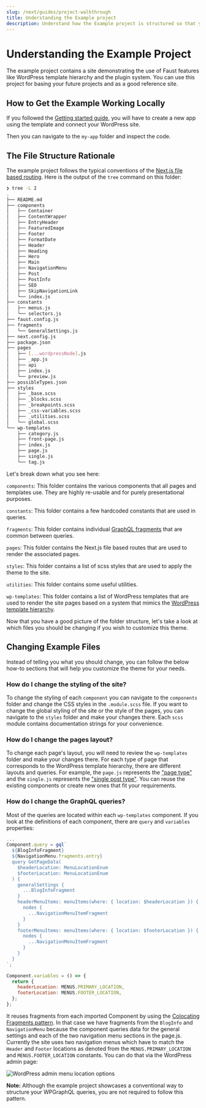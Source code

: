 ```yaml
---
slug: /next/guides/project-walkthrough
title: Understanding the Example project
description: Understand how the Example project is structured so that you can augment it according to your project’s needs
---
```


# Understanding the Example Project

The example project contains a site demonstrating the use of Faust features like WordPress template hierarchy and the plugin system.
You can use this project for basing your future projects and as a good reference site.

## How to Get the Example Working Locally

If you followed the [Getting started guide](/docs/getting-started), you will have to create a new app using the template and connect your WordPress site.

Then you can navigate to the `my-app` folder and inspect the code.

## The File Structure Rationale

The example project follows the typical conventions of the [Next.js file based routing](https://nextjs.org/docs/routing/introduction).
Here is the output of the `tree` command on this folder:

```bash title="Project folder structure"
❯ tree -L 2
.
├── README.md
├── components
│   ├── Container
│   ├── ContentWrapper
│   ├── EntryHeader
│   ├── FeaturedImage
│   ├── Footer
│   ├── FormatDate
│   ├── Header
│   ├── Heading
│   ├── Hero
│   ├── Main
│   ├── NavigationMenu
│   ├── Post
│   ├── PostInfo
│   ├── SEO
│   ├── SkipNavigationLink
│   └── index.js
├── constants
│   ├── menus.js
│   └── selectors.js
├── faust.config.js
├── fragments
│   └── GeneralSettings.js
├── next.config.js
├── package.json
├── pages
│   ├── [...wordpressNode].js
│   ├── _app.js
│   ├── api
│   ├── index.js
│   └── preview.js
├── possibleTypes.json
├── styles
│   ├── _base.scss
│   ├── _blocks.scss
│   ├── _breakpoints.scss
│   ├── _css-variables.scss
│   ├── _utilities.scss
│   └── global.scss
└── wp-templates
    ├── category.js
    ├── front-page.js
    ├── index.js
    ├── page.js
    ├── single.js
    └── tag.js
```

Let's break down what you see here:

`components`: This folder contains the various components that all pages and templates use.
They are highly re-usable and for purely presentational purposes.

`constants`: This folder contains a few hardcoded constants that are used in queries.

`fragments`: This folder contains individual [GraphQL fragments](https://www.apollographql.com/docs/react/data/fragments/) that are common between queries.

`pages`: This folder contains the Next.js file based routes that are used to render the associated pages.

`styles`: This folder contains a list of scss styles that are used to apply the theme to the site.

`utilities`: This folder contains some useful utilities.

`wp-templates`: This folder contains a list of WordPress templates that are used to render the site pages based on a system that mimics the [WordPress template hierarchy](https://developer.wordpress.org/themes/basics/template-hierarchy/).

Now that you have a good picture of the folder structure, let's take a look at which files you should be changing if you wish to customize this theme.

## Changing Example Files

Instead of telling you what you should change, you can follow the below how-to sections that will help you customize the theme for your needs.

### How do I change the styling of the site?

To change the styling of each `component` you can navigate to the `components` folder and change the CSS styles in the `.module.scss` file.
If you want to change the global styling of the site or the style of the pages, you can navigate to the `styles` folder and make your changes there.
Each `scss` module contains documentation strings for your convenience.

### How do I change the pages layout?

To change each page's layout, you will need to review the `wp-templates` folder and make your changes there.
For each type of page that corresponds to the WordPress template hierarchy, there are different layouts and queries.
For example, the `page.js` represents the ["page type"](https://developer.wordpress.org/themes/basics/template-hierarchy/#single-page) and the `single.js` represents the ["single post type"](https://developer.wordpress.org/themes/basics/template-hierarchy/#single-post).
You can reuse the existing components or create new ones that fit your requirements.

### How do I change the GraphQL queries?

Most of the queries are located within each `wp-templates` component. If you look at the definitions of each component, there are `query` and `variables` properties:

```js title="wp-templates/front-page.js"
...
Component.query = gql`
  ${BlogInfoFragment}
  ${NavigationMenu.fragments.entry}
  query GetPageData(
    $headerLocation: MenuLocationEnum
    $footerLocation: MenuLocationEnum
  ) {
    generalSettings {
      ...BlogInfoFragment
    }
    headerMenuItems: menuItems(where: { location: $headerLocation }) {
      nodes {
        ...NavigationMenuItemFragment
      }
    }
    footerMenuItems: menuItems(where: { location: $footerLocation }) {
      nodes {
        ...NavigationMenuItemFragment
      }
    }
  }
`;

Component.variables = () => {
  return {
    headerLocation: MENUS.PRIMARY_LOCATION,
    footerLocation: MENUS.FOOTER_LOCATION,
  };
};
```

It reuses fragments from each imported Component by using the [Colocating Fragments pattern](https://www.apollographql.com/docs/react/data/fragments/#colocating-fragments).
In that case we have fragments from the `BlogInfo` and `NavigationMenu` because the component queries data for the general settings and each of the two navigation menu sections in the page.js.
Currently the site uses two navigation menus which have to match the `Header` and `Footer` locations as denoted from the `MENUS.PRIMARY_LOCATION` and `MENUS.FOOTER_LOCATION` constants.
You can do that via the WordPress admin page:

<img
  src="/docs/img/menu-locations.png"
  alt="WordPress admin menu location options"
/>

**Note:** Although the example project showcases a conventional way to structure your WPGraphQL queries, you are not required to follow this pattern.
